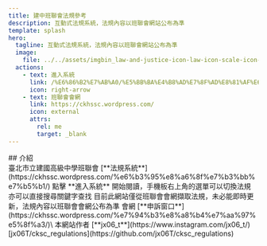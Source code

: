 ```yaml
---
title: 建中班聯會法規參考
description: 互動式法規系統，法規內容以班聯會網站公布為準
template: splash
hero:
  tagline: 互動式法規系統，法規內容以班聯會網站公布為準
  image:
    file: ../../assets/imgbin_law-and-justice-icon-law-icon-scale-icon-png.png
  actions:
    - text: 進入系統
      link: /%E6%86%B2%E7%AB%A0/%E5%BB%BA%E4%B8%AD%E7%8F%AD%E8%81%AF%E6%9C%83%E6%86%B2%E7%AB%A0
      icon: right-arrow
    - text: 班聯會會網
      link: https://ckhssc.wordpress.com/
      icon: external
      attrs:
        rel: me
        target: _blank
---
```


<div class="jx06">
## 介紹
  <ThemeSelect/>
</div>
<Card title="法規資料來源" icon="external">
	臺北市立建國高級中學班聯會 [**法規系統**](https://ckhssc.wordpress.com/%e6%b3%95%e8%a6%8f%e7%b3%bb%e7%b5%b1/)
</Card>
<Card title="使用導覽" icon="rocket">
  點擊 **進入系統** 開始閱讀，手機板右上角的選單可以切換法規
  亦可以直接搜尋關鍵字查找
</Card>
<Card title="網站性質" icon="warning">
	目前此網站僅從班聯會會網擷取法規，未必能即時更新，法規內容以班聯會會網公布為準
</Card>
<Card title="反應管道" icon="comment">
	會網 [**申訴窗口**](https://ckhssc.wordpress.com/%e7%94%b3%e8%a8%b4%e7%aa%97%e5%8f%a3/)\
	本網站作者 [**jx06_t**](https://www.instagram.com/jx06_t/)
</Card>
<Card title="專案倉庫" icon="github">
	[jx06T/cksc_regulations](https://github.com/jx06T/cksc_regulations)
</Card>
